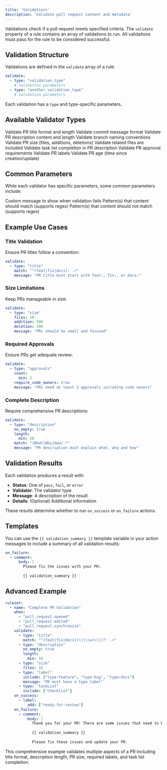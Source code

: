 ```yaml
---
title: 'Validations'
description: 'Validate pull request content and metadata'
---
```


Validations check if a pull request meets specified criteria. The `validate` property of a rule contains an array of validations to run. All validations must pass for the rule to be considered successful.

## Validation Structure

Validations are defined in the `validate` array of a rule:

```yaml
validate:
  - type: "validation_type"
    # validation parameters
  - type: "another_validation_type"
    # validation parameters
```

Each validation has a `type` and type-specific parameters.

## Available Validator Types

<CardGroup cols={2}>
  <Card title="Title" icon="heading" href="/validators/title">
    Validate PR title format and length
  </Card>
  <Card title="Commit" icon="code-commit" href="/validators/commit">
    Validate commit message format
  </Card>
  <Card title="Description" icon="file-lines" href="/validators/description">
    Validate PR description content and length
  </Card>
  <Card title="Branch" icon="code-branch" href="/validators/branch">
    Validate branch naming conventions
  </Card>
  <Card title="Size" icon="expand" href="/validators/size">
    Validate PR size (files, additions, deletions)
  </Card>
  <Card title="Dependent" icon="link" href="/validators/dependent">
    Validate related files are included
  </Card>
  <Card title="Task List" icon="list-check" href="/validators/task-list">
    Validate task list completion in PR description
  </Card>
  <Card title="Approvals" icon="thumbs-up" href="/validators/approvals">
    Validate PR approval requirements
  </Card>
  <Card title="Label" icon="tag" href="/validators/label">
    Validate PR labels
  </Card>
  <Card title="Age" icon="calendar" href="/validators/age">
    Validate PR age (time since creation/update)
  </Card>
</CardGroup>

## Common Parameters

While each validator has specific parameters, some common parameters include:

<ParamField path="message" type="string">
  Custom message to show when validation fails
</ParamField>

<ParamField path="match" type="string | string[]">
  Pattern(s) that content should match (supports regex)
</ParamField>

<ParamField path="ignore" type="string | string[]">
  Pattern(s) that content should not match (supports regex)
</ParamField>

## Example Use Cases

### Title Validation

Ensure PR titles follow a convention:

```yaml
validate:
  - type: "title"
    match: "^(feat|fix|docs): .+"
    message: "PR title must start with feat:, fix:, or docs:"
```

### Size Limitations

Keep PRs manageable in size:

```yaml
validate:
  - type: "size"
    files: 10
    addition: 500
    deletion: 200
    message: "PRs should be small and focused"
```

### Required Approvals

Ensure PRs get adequate review:

```yaml
validate:
  - type: "approvals"
    count:
      min: 2
    require_code_owners: true
    message: "PRs need at least 2 approvals including code owners"
```

### Complete Description

Require comprehensive PR descriptions:

```yaml
validate:
  - type: "description"
    no_empty: true
    length:
      min: 50
    match: "(What|Why|How).*"
    message: "PR description must explain what, why and how"
```

## Validation Results

Each validation produces a result with:

- **Status**: One of `pass`, `fail`, or `error`
- **Validator**: The validator type
- **Message**: A description of the result
- **Details**: (Optional) Additional information

These results determine whether to run `on_success` or `on_failure` actions.

## Templates

You can use the `{{ validation_summary }}` template variable in your action messages to include a summary of all validation results:

```yaml
on_failure:
  - comment:
      body: |
        Please fix the issues with your PR:
        
        {{ validation_summary }}
```

## Advanced Example

```yaml
ruleset:
  - name: "Complete PR Validation"
    when:
      - "pull_request.opened"
      - "pull_request.edited"
      - "pull_request.synchronize"
    validate:
      - type: "title"
        match: "^(feat|fix|docs)(\\(\\w+\\))?: .+"
      - type: "description"
        no_empty: true
        length:
          min: 50
      - type: "size"
        files: 15
      - type: "label"
        include: ["type:feature", "type:bug", "type:docs"]
        message: "PR must have a type label"
      - type: "taskList"
        include: ["Checklist"]
    on_success:
      - label:
          add: ["ready-for-review"]
    on_failure:
      - comment:
          body: |
            Thank you for your PR! There are some issues that need to be addressed:
            
            {{ validation_summary }}
            
            Please fix these issues and update your PR.
```

This comprehensive example validates multiple aspects of a PR including title format, description length, PR size, required labels, and task list completion.